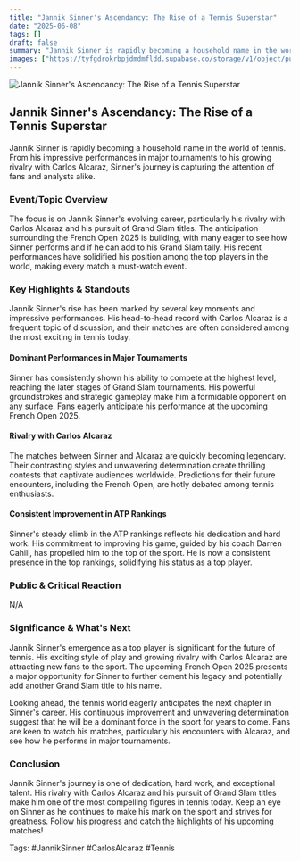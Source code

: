```yaml
---
title: "Jannik Sinner's Ascendancy: The Rise of a Tennis Superstar"
date: "2025-06-08"
tags: []
draft: false
summary: "Jannik Sinner is rapidly becoming a household name in the world of tennis. From his impressive performances in major tournaments to his growing rivalry with Carlos Alcaraz, Sinner's journey is capturing the attention of fans and analysts alike."
images: ["https://tyfgdrokrbpjdmdmfldd.supabase.co/storage/v1/object/public/image/2025-06-08-12-04-11-365-04-00.jpg"]
---
```




![Jannik Sinner's Ascendancy: The Rise of a Tennis Superstar](https://tyfgdrokrbpjdmdmfldd.supabase.co/storage/v1/object/public/image/2025-06-08-12-04-11-365-04-00.jpg)

## Jannik Sinner's Ascendancy: The Rise of a Tennis Superstar

Jannik Sinner is rapidly becoming a household name in the world of tennis. From his impressive performances in major tournaments to his growing rivalry with Carlos Alcaraz, Sinner's journey is capturing the attention of fans and analysts alike.

### Event/Topic Overview

The focus is on Jannik Sinner's evolving career, particularly his rivalry with Carlos Alcaraz and his pursuit of Grand Slam titles. The anticipation surrounding the French Open 2025 is building, with many eager to see how Sinner performs and if he can add to his Grand Slam tally. His recent performances have solidified his position among the top players in the world, making every match a must-watch event.

### Key Highlights & Standouts

Jannik Sinner's rise has been marked by several key moments and impressive performances. His head-to-head record with Carlos Alcaraz is a frequent topic of discussion, and their matches are often considered among the most exciting in tennis today.

#### Dominant Performances in Major Tournaments

Sinner has consistently shown his ability to compete at the highest level, reaching the later stages of Grand Slam tournaments. His powerful groundstrokes and strategic gameplay make him a formidable opponent on any surface. Fans eagerly anticipate his performance at the upcoming French Open 2025.

#### Rivalry with Carlos Alcaraz

The matches between Sinner and Alcaraz are quickly becoming legendary. Their contrasting styles and unwavering determination create thrilling contests that captivate audiences worldwide. Predictions for their future encounters, including the French Open, are hotly debated among tennis enthusiasts.

#### Consistent Improvement in ATP Rankings

Sinner's steady climb in the ATP rankings reflects his dedication and hard work. His commitment to improving his game, guided by his coach Darren Cahill, has propelled him to the top of the sport. He is now a consistent presence in the top rankings, solidifying his status as a top player.

### Public & Critical Reaction

N/A

### Significance & What's Next

Jannik Sinner's emergence as a top player is significant for the future of tennis. His exciting style of play and growing rivalry with Carlos Alcaraz are attracting new fans to the sport. The upcoming French Open 2025 presents a major opportunity for Sinner to further cement his legacy and potentially add another Grand Slam title to his name.

Looking ahead, the tennis world eagerly anticipates the next chapter in Sinner's career. His continuous improvement and unwavering determination suggest that he will be a dominant force in the sport for years to come. Fans are keen to watch his matches, particularly his encounters with Alcaraz, and see how he performs in major tournaments.

### Conclusion

Jannik Sinner's journey is one of dedication, hard work, and exceptional talent. His rivalry with Carlos Alcaraz and his pursuit of Grand Slam titles make him one of the most compelling figures in tennis today. Keep an eye on Sinner as he continues to make his mark on the sport and strives for greatness. Follow his progress and catch the highlights of his upcoming matches!

Tags: #JannikSinner #CarlosAlcaraz #Tennis

